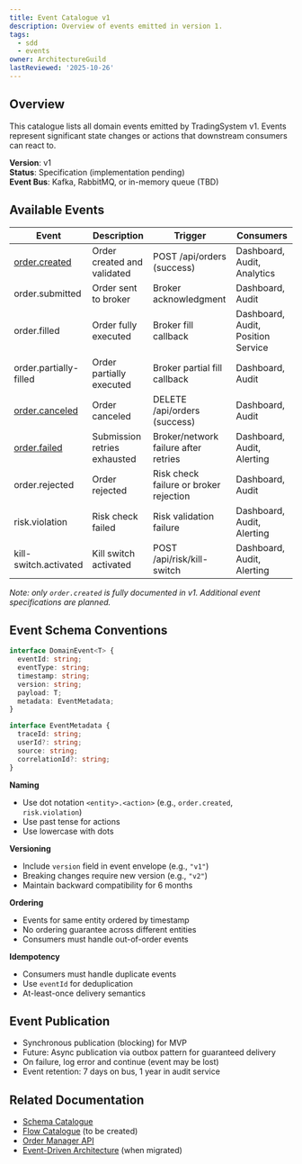 ```yaml
---
title: Event Catalogue v1
description: Overview of events emitted in version 1.
tags:
  - sdd
  - events
owner: ArchitectureGuild
lastReviewed: '2025-10-26'
---
```

## Overview

This catalogue lists all domain events emitted by TradingSystem v1. Events represent significant state changes or actions that downstream consumers can react to.

**Version**: v1  
**Status**: Specification (implementation pending)  
**Event Bus**: Kafka, RabbitMQ, or in-memory queue (TBD)

## Available Events

| Event | Description | Trigger | Consumers |
|-------|-------------|---------|-----------|
| [order.created](./order-created) | Order created and validated | POST /api/orders (success) | Dashboard, Audit, Analytics |
| order.submitted | Order sent to broker | Broker acknowledgment | Dashboard, Audit |
| order.filled | Order fully executed | Broker fill callback | Dashboard, Audit, Position Service |
| order.partially-filled | Order partially executed | Broker partial fill callback | Dashboard, Audit |
| [order.canceled](./order-canceled) | Order canceled | DELETE /api/orders (success) | Dashboard, Audit |
| [order.failed](./order-failed) | Submission retries exhausted | Broker/network failure after retries | Dashboard, Audit, Alerting |
| order.rejected | Order rejected | Risk check failure or broker rejection | Dashboard, Audit |
| risk.violation | Risk check failed | Risk validation failure | Dashboard, Audit, Alerting |
| kill-switch.activated | Kill switch activated | POST /api/risk/kill-switch | Dashboard, Audit, Alerting |

*Note: only `order.created` is fully documented in v1. Additional event specifications are planned.*

## Event Schema Conventions

```typescript
interface DomainEvent<T> {
  eventId: string;
  eventType: string;
  timestamp: string;
  version: string;
  payload: T;
  metadata: EventMetadata;
}

interface EventMetadata {
  traceId: string;
  userId?: string;
  source: string;
  correlationId?: string;
}
```

**Naming**

- Use dot notation `<entity>.<action>` (e.g., `order.created`, `risk.violation`)
- Use past tense for actions
- Use lowercase with dots

**Versioning**

- Include `version` field in event envelope (e.g., `"v1"`)
- Breaking changes require new version (e.g., `"v2"`)
- Maintain backward compatibility for 6 months

**Ordering**

- Events for same entity ordered by timestamp
- No ordering guarantee across different entities
- Consumers must handle out-of-order events

**Idempotency**

- Consumers must handle duplicate events
- Use `eventId` for deduplication
- At-least-once delivery semantics

## Event Publication

- Synchronous publication (blocking) for MVP
- Future: Async publication via outbox pattern for guaranteed delivery
- On failure, log error and continue (event may be lost)
- Event retention: 7 days on bus, 1 year in audit service

## Related Documentation

- [Schema Catalogue](../domain/schemas/v1/index)
- [Flow Catalogue](../flows/v1/) (to be created)
- [Order Manager API](../../api/order-manager)
- [Event-Driven Architecture](../../../reference/architecture/event-driven) (when migrated)
